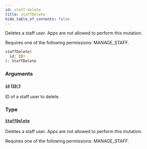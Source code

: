 ```yaml
---
id: staff-delete
title: staffDelete
hide_table_of_contents: false
---
```


Deletes a staff user. Apps are not allowed to perform this mutation.

Requires one of the following permissions: MANAGE_STAFF.

```graphql
staffDelete(
  id: ID!
): StaffDelete
```

### Arguments

#### [`id`](#) ([`ID!`](../../../developer/api-reference/scalars/id))

ID of a staff user to delete.

### Type

#### [`StaffDelete`](../../../developer/api-reference/objects/staff-delete)

Deletes a staff user. Apps are not allowed to perform this mutation.

Requires one of the following permissions: MANAGE_STAFF.
